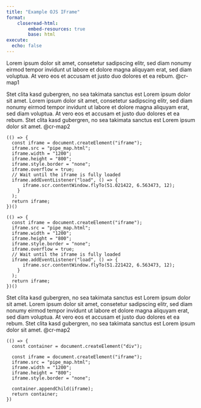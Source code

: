 ```yaml
---
title: "Example OJS IFrame"
format:
    closeread-html:
        embed-resources: true
        base: html
execute:
  echo: false
---
```


:::{.cr-section}
Lorem ipsum dolor sit amet, consetetur sadipscing elitr, sed diam nonumy eirmod tempor invidunt ut labore et dolore magna aliquyam erat, sed diam voluptua. At vero eos et accusam et justo duo dolores et ea rebum.  @cr-map1

Stet clita kasd gubergren, no sea takimata sanctus est Lorem ipsum dolor sit amet. Lorem ipsum dolor sit amet, consetetur sadipscing elitr, sed diam nonumy eirmod tempor invidunt ut labore et dolore magna aliquyam erat, sed diam voluptua. At vero eos et accusam et justo duo dolores et ea rebum. Stet clita kasd gubergren, no sea takimata sanctus est Lorem ipsum dolor sit amet. @cr-map2

:::{#cr-map1}
```ojs
(() => {
  const iframe = document.createElement("iframe");
  iframe.src = "pipe_map.html";
  iframe.width = "1200";
  iframe.height = "800";
  iframe.style.border = "none";
  iframe.overflow = true;
  // Wait until the iframe is fully loaded
  iframe.addEventListener("load", () => {
      iframe.scr.contentWindow.flyTo(51.021422, 6.563473, 12);
    }
  );
  return iframe;
})()

```

:::


:::{#cr-map2}
```ojs
(() => {
  const iframe = document.createElement("iframe");
  iframe.src = "pipe_map.html";
  iframe.width = "1200";
  iframe.height = "800";
  iframe.style.border = "none";
  iframe.overflow = true;
  // Wait until the iframe is fully loaded
  iframe.addEventListener("load", () => {
      iframe.scr.contentWindow.flyTo(51.221422, 6.563473, 12);
    }
  );
  return iframe;
})()

```

:::
:::


:::{.cr-section}
Stet clita kasd gubergren, no sea takimata sanctus est Lorem ipsum dolor sit amet. Lorem ipsum dolor sit amet, consetetur sadipscing elitr, sed diam nonumy eirmod tempor invidunt ut labore et dolore magna aliquyam erat, sed diam voluptua. At vero eos et accusam et justo duo dolores et ea rebum. Stet clita kasd gubergren, no sea takimata sanctus est Lorem ipsum dolor sit amet. @cr-map2

:::{#cr-map2}
```ojs
(() => {
  const container = document.createElement("div");

  const iframe = document.createElement("iframe");
  iframe.src = "pipe_map.html";
  iframe.width = "1200";
  iframe.height = "800";
  iframe.style.border = "none";

  container.appendChild(iframe);
  return container;
})
```

:::
:::

